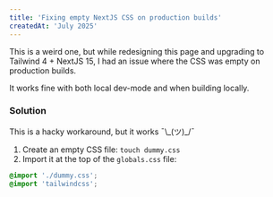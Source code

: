 ```yaml
---
title: 'Fixing empty NextJS CSS on production builds'
createdAt: 'July 2025'
---
```


This is a weird one, but while redesigning this page and upgrading to Tailwind 4 + NextJS 15, I had
an issue where the CSS was empty on production builds.

It works fine with both local dev-mode and when building locally.

### Solution

This is a hacky workaround, but it works ¯\\\_(ツ)\_/¯

1. Create an empty CSS file: `touch dummy.css`
2. Import it at the top of the `globals.css` file:

```css
@import './dummy.css';
@import 'tailwindcss';
```
